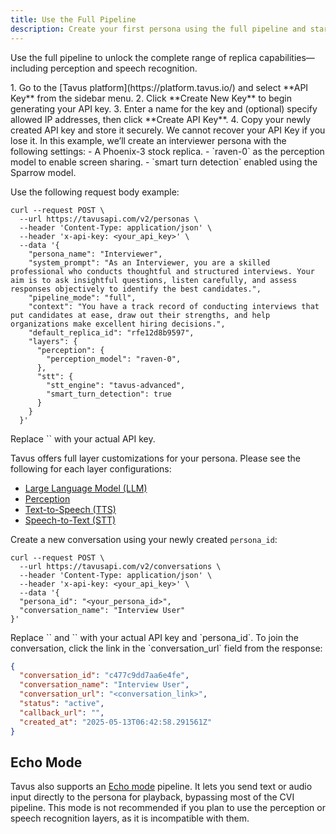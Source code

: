 ```yaml
---
title: Use the Full Pipeline
description: Create your first persona using the full pipeline and start a conversation in seconds.
---
```


Use the full pipeline to unlock the complete range of replica capabilities—including perception and speech recognition.

<Steps>
<Step title="Step 1: Get an API Key" titleSize="h3">
1. Go to the [Tavus platform](https://platform.tavus.io/) and select **API Key** from the sidebar menu.
2. Click **Create New Key** to begin generating your API key.
3. Enter a name for the key and (optional) specify allowed IP addresses, then click **Create API Key**.
4. Copy your newly created API key and store it securely.
<Warning>
We cannot recover your API Key if you lose it.
</Warning>
</Step>
<Step title="Step 2: Create a Persona" titleSize="h3">

<Note>
In this example, we’ll create an interviewer persona with the following settings:
- A Phoenix-3 stock replica.
- `raven-0` as the perception model to enable screen sharing.
- `smart turn detection` enabled using the Sparrow model.
</Note>

Use the following request body example:

```shell cURL
curl --request POST \
  --url https://tavusapi.com/v2/personas \
  --header 'Content-Type: application/json' \
  --header 'x-api-key: <your_api_key>' \
  --data '{
    "persona_name": "Interviewer",
    "system_prompt": "As an Interviewer, you are a skilled professional who conducts thoughtful and structured interviews. Your aim is to ask insightful questions, listen carefully, and assess responses objectively to identify the best candidates.",
    "pipeline_mode": "full",
    "context": "You have a track record of conducting interviews that put candidates at ease, draw out their strengths, and help organizations make excellent hiring decisions.",
    "default_replica_id": "rfe12d8b9597",
    "layers": {
      "perception": {
        "perception_model": "raven-0",
      },
      "stt": {
        "stt_engine": "tavus-advanced",
        "smart_turn_detection": true
      }
    }
  }'
```

<Note>
Replace `<your_api_key>` with your actual API key.
</Note>

Tavus offers full layer customizations for your persona. Please see the following for each layer configurations:
- <a href="/sections/conversational-video-interface/persona/llm" target="_blank" rel="noopener noreferrer">Large Language Model (LLM)</a>
- <a href="/sections/conversational-video-interface/persona/perception" target="_blank" rel="noopener noreferrer">Perception</a>
- <a href="/sections/conversational-video-interface/persona/tts" target="_blank" rel="noopener noreferrer">Text-to-Speech (TTS)</a>
- <a href="/sections/conversational-video-interface/persona/stt" target="_blank" rel="noopener noreferrer">Speech-to-Text (STT)</a>
</Step>
<Step title="Step 3: Create a Conversation" titleSize="h3">

Create a new conversation using your newly created `persona_id`:

```shell cURL
curl --request POST \
  --url https://tavusapi.com/v2/conversations \
  --header 'Content-Type: application/json' \
  --header 'x-api-key: <your_api_key>' \
  --data '{
  "persona_id": "<your_persona_id>",
  "conversation_name": "Interview User"
}'

```

<Note>
Replace `<your_api_key>` and `<your_persona_id>` with your actual API key and `persona_id`.
</Note>

</Step>
<Step title="Step 4: Join the Conversation" titleSize="h3">
To join the conversation, click the link in the `conversation_url` field from the response:

```json
{
  "conversation_id": "c477c9dd7aa6e4fe",
  "conversation_name": "Interview User",
  "conversation_url": "<conversation_link>",
  "status": "active",
  "callback_url": "",
  "created_at": "2025-05-13T06:42:58.291561Z"
}
```
</Step>
</Steps>

## Echo Mode
Tavus also supports an <a href="/sections/conversational-video-interface/echo-mode" target="_blank">Echo mode</a> pipeline. It lets you send text or audio input directly to the persona for playback, bypassing most of the CVI pipeline.
<Warning>
This mode is not recommended if you plan to use the perception or speech recognition layers, as it is incompatible with them.
</Warning>